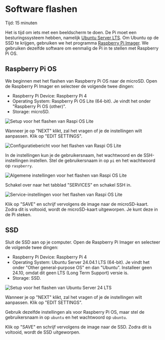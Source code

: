 
# Software flashen

<Callout emoji="&#x2139;">
	Tijd: 15 minuten
</Callout>

Het is tijd om iets met een beeldscherm te doen. De Pi moet een besturingssysteem hebben, namelijk [Ubuntu Server LTS](https://ubuntu.com/download/raspberry-pi). Om Ubuntu op de SSD te krijgen, gebruiken we het programma [Raspberry Pi Imager](https://www.raspberrypi.com/software/). We gebruiken dezelfde software om eenmalig de Pi in te stellen met Raspberry Pi OS.

## Raspberry Pi OS

We beginnen met het flashen van Raspberry Pi OS naar de microSD. Open de Raspberry Pi Imager en selecteer de volgende twee dingen:

- Raspberry Pi Device: Raspberry Pi 4
- Operating System: Raspberry Pi OS Lite (64-bit). Je vindt het onder "Raspberry Pi OS (other)".
- Storage: microSD.

![Setup voor het flashen van Raspi OS Lite](/rpi-imager-raspberry-pi-os-setup.jpeg)

Wanneer je op "NEXT" klikt, zal het vragen of je de instellingen wilt aanpassen. Klik op "EDIT SETTINGS".

![Configuratiebericht voor het flashen van Raspi OS Lite](/rpi-imager-raspberry-pi-os-config.jpeg)

In de instellingen kun je de gebruikersnaam, het wachtwoord en de SSH-instellingen instellen. Stel de gebruikersnaam in op `pi` en het wachtwoord op `raspberry`.

![Algemene instellingen voor het flashen van Raspi OS Lite](/rpi-imager-raspberry-pi-os-general.jpeg)

Schakel over naar het tabblad "SERVICES" en schakel SSH in.

![Service-instellingen voor het flashen van Raspi OS Lite](/rpi-imager-raspberry-pi-os-services.jpeg)

Klik op "SAVE" en schrijf vervolgens de image naar de microSD-kaart. Zodra dit is voltooid, wordt de microSD-kaart uitgeworpen. Je kunt deze in de Pi steken.

## SSD

Sluit de SSD aan op je computer. Open de Raspberry Pi Imager en selecteer de volgende twee dingen:

- Raspberry Pi Device: Raspberry Pi 4
- Operating System: Ubuntu Server 24.04.1 LTS (64-bit). Je vindt het onder "Other general-purpose OS" en dan "Ubuntu". Installeer geen 24.10, omdat dit geen LTS (Long Term Support) versie is.
- Storage: SSD.

![Setup voor het flashen van Ubuntu Server 24 LTS](/rpi-imager-ubuntu-server-setup.jpeg)

Wanneer je op "NEXT" klikt, zal het vragen of je de instellingen wilt aanpassen. Klik op "EDIT SETTINGS".

Gebruik dezelfde instellingen als voor Raspberry Pi OS, maar stel de gebruikersnaam in op `ubuntu` en het wachtwoord op `ubuntu`.

Klik op "SAVE" en schrijf vervolgens de image naar de SSD. Zodra dit is voltooid, wordt de SSD uitgeworpen. 

